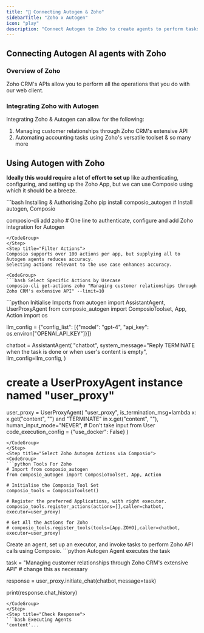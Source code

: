 ```yaml
---
title: "🚀 Connecting Autogen & Zoho"
sidebarTitle: "Zoho x Autogen"
icon: "play"
description: "Connect Autogen to Zoho to create agents to perform tasks using natural language"
---
```


## Connecting Autogen AI agents with Zoho

### Overview of Zoho

Zoho CRM's APIs allow you to perform all the operations that you do with our web client.

### Integrating Zoho with Autogen

Integrating Zoho & Autogen can allow for the following:

1. Managing customer relationships through Zoho CRM's extensive API
2. Automating accounting tasks using Zoho's versatile toolset
& so many more

## Using Autogen with Zoho

<Steps>
<Step title="Setting Up the Environment">

**Ideally this would require a lot of effort to set up** like authenticating, configuring, and setting up the Zoho App, but we can use Composio using which it should be a breeze.

<CodeGroup>
```bash Installing & Authorising Zoho
pip install composio_autogen # Install autogen, Composio 

composio-cli add zoho # One line to authenticate, configure and add Zoho integration for Autogen
```
</CodeGroup>
</Step>
<Step title="Filter Actions">
Composio supports over 100 actions per app, but supplying all to Autogen agents reduces accuracy.
Selecting actions relevant to the use case enhances accuracy.

<CodeGroup>
```bash Select Specific Actions by Usecase
composio-cli get-actions zoho "Managing customer relationships through Zoho CRM's extensive API" --limit=10
```
</CodeGroup>

</Step>
<Step title="Import Base Packages">

<CodeGroup>
```python Initialise Imports
from autogen import AssistantAgent, UserProxyAgent
from composio_autogen import ComposioToolset, App, Action
import os

llm_config = {"config_list": [{"model": "gpt-4", "api_key": os.environ["OPENAI_API_KEY"]}]}

chatbot = AssistantAgent(
    "chatbot",
    system_message="Reply TERMINATE when the task is done or when user's content is empty",
    llm_config=llm_config,
)

# create a UserProxyAgent instance named "user_proxy"
user_proxy = UserProxyAgent(
    "user_proxy",
    is_termination_msg=lambda x: x.get("content", "") and "TERMINATE" in x.get("content", ""),
    human_input_mode="NEVER", # Don't take input from User
    code_execution_config = {"use_docker": False}
)
```
</CodeGroup>
</Step>
<Step title="Select Zoho Autogen Actions via Composio">
<CodeGroup>
```python Tools For Zoho
# Import from composio_autogen
from composio_autogen import ComposioToolset, App, Action

# Initialise the Composio Tool Set
composio_tools = ComposioToolset()

# Register the preferred Applications, with right executor. 
composio_tools.register_actions(actions=[],caller=chatbot, executor=user_proxy)

# Get All the Actions for Zoho
# composio_tools.register_tools(tools=[App.ZOHO],caller=chatbot, executor=user_proxy) 
```
</CodeGroup>
</Step>
<Step title="Execute the Agent">
Create an agent, set up an executor, and invoke tasks to perform Zoho API calls using Composio. 
<CodeGroup>
```python Autogen Agent executes the task

task = "Managing customer relationships through Zoho CRM's extensive API" # change this as necessary

response = user_proxy.initiate_chat(chatbot,message=task)

print(response.chat_history)
```
</CodeGroup>
</Step>
<Step title="Check Response">
```bash Executing Agents
'content'...
```
</Step>
</Steps>
